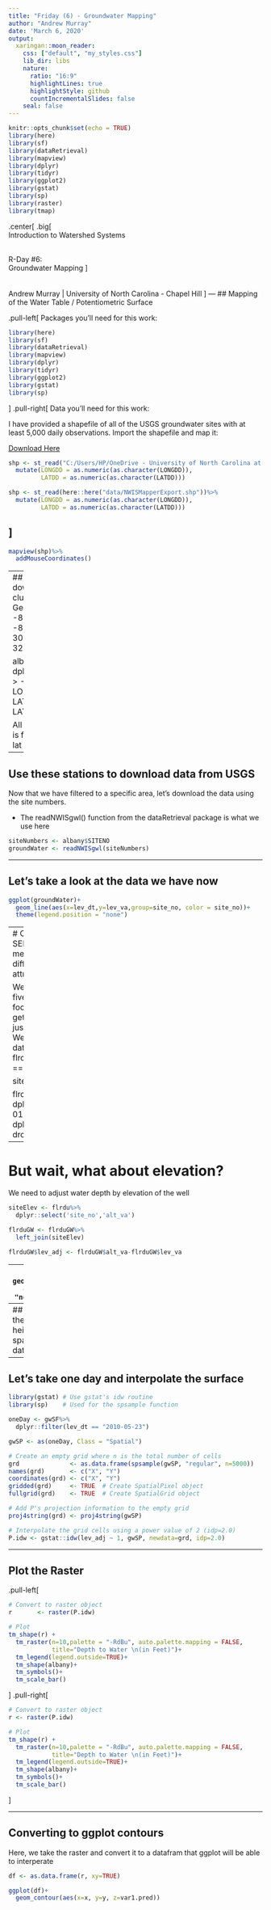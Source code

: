 ```yaml
---
title: "Friday (6) - Groundwater Mapping"
author: "Andrew Murray"
date: 'March 6, 2020'
output:
  xaringan::moon_reader:
    css: ["default", "my_styles.css"]
    lib_dir: libs
    nature:
      ratio: "16:9"
      highlightLines: true
      highlightStyle: github
      countIncrementalSlides: false
    seal: false
---
```


```r
knitr::opts_chunk$set(echo = TRUE)
library(here)
library(sf)
library(dataRetrieval)
library(mapview)
library(dplyr)
library(tidyr)
library(ggplot2)
library(gstat)
library(sp)
library(raster)
library(tmap)
```

.center[
.big[<br>
Introduction to Watershed Systems<br><br>

R-Day #6:<br> Groundwater Mapping
]
<br><br><br>
Andrew Murray | University of North Carolina - Chapel Hill
]
---
## Mapping of the Water Table / Potentiometric Surface

.pull-left[
Packages you'll need for this work:
```r
library(here)
library(sf)
library(dataRetrieval)
library(mapview)
library(dplyr)
library(tidyr)
library(ggplot2)
library(gstat)
library(sp)
```

]
.pull-right[
Data you'll need for this work:

I have provided a shapefile of all of the USGS groundwater sites with at least 5,000 daily observations. Import the shapefile and map it:

[Download Here](https://drive.google.com/file/d/1BkHLWmPSz6muKdl7KZZOlM4Ci32RH8NT/view?usp=sharing)

```r
shp <- st_read("C:/Users/HP/OneDrive - University of North Carolina at Chapel Hill/Geog_441/Homework Assignments/Groundwater/data/NWISMapperExport.shp")%>%
  mutate(LONGDD = as.numeric(as.character(LONGDD)),
         LATDD = as.numeric(as.character(LATDD)))
```

```r
shp <- st_read(here::here("data/NWISMapperExport.shp"))%>%
  mutate(LONGDD = as.numeric(as.character(LONGDD)),
         LATDD = as.numeric(as.character(LATDD)))
```
]
---
```r
mapview(shp)%>%
  addMouseCoordinates()
```

---
## Let's narrow down the sites to a cluster in Albany, Georgia
```r
xmin <- -85.28
xmax <- -83.0
ymin <- 30.53
ymax <- 32.14

albany <- shp%>%
  dplyr::filter(LONGDD > -85.28 & LONGDD < -83.0 & LATDD > 30.53 & LATDD < 32.14)
```

All we're doing here is filtering based on lat and lon

---

## Use these stations to download data from USGS

Now that we have filtered to a specific area, let's download the data using the site numbers.

- The readNWISgwl() function from the dataRetrieval package is what we use here

```r
siteNumbers <- albany$SITENO
groundWater <- readNWISgwl(siteNumbers)
```

---

## Let's take a look at the data we have now
```r
ggplot(groundWater)+
  geom_line(aes(x=lev_dt,y=lev_va,group=site_no, color = site_no))+
  theme(legend.position = "none") 
```

---
# Checking Aquifer Codes
There is some SERIOUS variation here, which probably means we're dealing with wells drilled into different aquifers. We can use the siteInfo attribute to check this
```r
siteInfo <- attr(groundWater, "siteInfo")
table(siteInfo$aqfr_cd)
```

We see from the table above that there are five different aquifers in this dataset. Let's focus on the one with the most sites. We'll get the site numbers from the siteInfo we just created and create a new dataset. We'll also take this opportunity to trim the data, keeping only records after 1985
```r
flrdu <- siteInfo%>%
  dplyr::filter(aqfr_cd == "120FLRDU")

sites <- flrdu[,'site_no']

flrduGW <- readNWISgwl(sites)%>%
  dplyr::filter('lev_dt' > "1985-01-01")%>%
  dplyr::select('site_no','lev_dt','lev_va')%>%
  drop_na()
```

---

# But wait, what about elevation?
We need to adjust water depth by elevation of the well
```r
siteElev <- flrdu%>%
  dplyr::select('site_no','alt_va')

flrduGW <- flrduGW%>%
  left_join(siteElev)

flrduGW$lev_adj <- flrduGW$alt_va-flrduGW$lev_va
```

---
Let's take another look
```r
ggplot(flrduGW)+
  geom_line(aes(x=lev_dt,y=lev_adj,group=site_no, color = site_no))+
  theme(legend.position = "none")+
  labs(x = "Year", y = "Depth in Feet")
```

---
## Surface Interpolation
We need to interpolate the 'spatial surface' to estimate the water table height. To do this we need to make this data spatial. We can do this by joining the groundwater data back to our sf points for the Albany area
```r
gwSF <- right_join(albany,flrduGW, by=c("SITENO"="site_no"))
```
---
## Let's take one day and interpolate the surface
```r
library(gstat) # Use gstat's idw routine
library(sp)    # Used for the spsample function

oneDay <- gwSF%>%
  dplyr::filter(lev_dt == "2010-05-23")

gwSP <- as(oneDay, Class = "Spatial")

# Create an empty grid where n is the total number of cells
grd              <- as.data.frame(spsample(gwSP, "regular", n=5000))
names(grd)       <- c("X", "Y")
coordinates(grd) <- c("X", "Y")
gridded(grd)     <- TRUE  # Create SpatialPixel object
fullgrid(grd)    <- TRUE  # Create SpatialGrid object

# Add P's projection information to the empty grid
proj4string(grd) <- proj4string(gwSP)

# Interpolate the grid cells using a power value of 2 (idp=2.0)
P.idw <- gstat::idw(lev_adj ~ 1, gwSP, newdata=grd, idp=2.0)
```

---

## Plot the Raster
.pull-left[
```r
# Convert to raster object
r       <- raster(P.idw)

# Plot
tm_shape(r) + 
  tm_raster(n=10,palette = "-RdBu", auto.palette.mapping = FALSE,
            title="Depth to Water \n(in Feet)")+
  tm_legend(legend.outside=TRUE)+
  tm_shape(albany)+
  tm_symbols()+
  tm_scale_bar()
```
]
.pull-right[
```r
# Convert to raster object
r <- raster(P.idw)

# Plot
tm_shape(r) + 
  tm_raster(n=10,palette = "-RdBu", auto.palette.mapping = FALSE,
            title="Depth to Water \n(in Feet)")+
  tm_legend(legend.outside=TRUE)+
  tm_shape(albany)+
  tm_symbols()+
  tm_scale_bar()
```
]

---
## Converting to ggplot contours
Here, we take the raster and convert it to a datafram that ggplot will be able to interperate
```r
df <- as.data.frame(r, xy=TRUE)

ggplot(df)+
  geom_contour(aes(x=x, y=y, z=var1.pred))
```